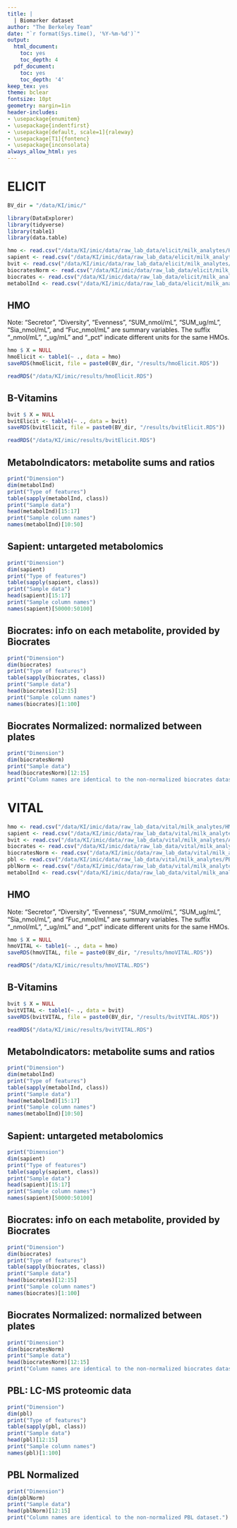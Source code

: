 ```yaml
---
title: |
  | Biomarker dataset
author: "The Berkeley Team"
date: "`r format(Sys.time(), '%Y-%m-%d')`"
output:
  html_document:
    toc: yes
    toc_depth: 4
  pdf_document:
    toc: yes
    toc_depth: '4'
keep_tex: yes
theme: bclear
fontsize: 10pt
geometry: margin=1in
header-includes:
- \usepackage{enumitem}
- \usepackage{indentfirst}
- \usepackage[default, scale=1]{raleway}
- \usepackage[T1]{fontenc}
- \usepackage{inconsolata}
always_allow_html: yes
---
```


# ELICIT
```r
BV_dir = "/data/KI/imic/"

library(DataExplorer)
library(tidyverse)
library(table1)
library(data.table)

hmo <- read.csv("/data/KI/imic/data/raw_lab_data/elicit/milk_analytes/HMO_ELICIT.csv")
sapient <- read.csv("/data/KI/imic/data/raw_lab_data/elicit/milk_analytes/Sapient_ELICIT.csv")
bvit <- read.csv("/data/KI/imic/data/raw_lab_data/elicit/milk_analytes/Allen_Bvit_ELICIT.csv")
biocratesNorm <- read.csv("/data/KI/imic/data/raw_lab_data/elicit/milk_analytes/Biocrates_ELICIT_Normalized_toALL_NS.csv")
biocrates <- read.csv("/data/KI/imic/data/raw_lab_data/elicit/milk_analytes/Biocrates_ELICIT_NOT_Normalized.csv")
metabolInd <- read.csv("/data/KI/imic/data/raw_lab_data/elicit/milk_analytes/MetaboIndicators/Biocrates_ELICIT_Normalized_MetaboINDICATOR.csv")
```

## HMO
Note: “Secretor”, “Diversity”, “Evenness”, “SUM_nmol/mL”, “SUM_ug/mL”, “Sia_nmol/mL”, and “Fuc_nmol/mL” are summary variables. The suffix “_nmol/mL”, “_ug/mL” and “_pct” indicate different units for the same HMOs.
```r
hmo $ X = NULL
hmoElicit <- table1(~ ., data = hmo)
saveRDS(hmoElicit, file = paste0(BV_dir, "/results/hmoElicit.RDS"))

readRDS("/data/KI/imic/results/hmoElicit.RDS")
```

## B-Vitamins
```r
bvit $ X = NULL
bvitElicit <- table1(~ ., data = bvit)
saveRDS(bvitElicit, file = paste0(BV_dir, "/results/bvitElicit.RDS"))

readRDS("/data/KI/imic/results/bvitElicit.RDS")
```

## MetaboIndicators: metabolite sums and ratios
```r
print("Dimension")
dim(metabolInd)
print("Type of features")
table(sapply(metabolInd, class))
print("Sample data")
head(metabolInd)[15:17]
print("Sample column names")
names(metabolInd)[10:50]
```

## Sapient: untargeted metabolomics
```r
print("Dimension")
dim(sapient)
print("Type of features")
table(sapply(sapient, class))
print("Sample data")
head(sapient)[15:17]
print("Sample column names")
names(sapient)[50000:50100]
```

## Biocrates: info on each metabolite, provided by Biocrates
```r
print("Dimension")
dim(biocrates)
print("Type of features")
table(sapply(biocrates, class))
print("Sample data")
head(biocrates)[12:15]
print("Sample column names")
names(biocrates)[1:100]
```

## Biocrates Normalized: normalized between plates
```r
print("Dimension")
dim(biocratesNorm)
print("Sample data")
head(biocratesNorm)[12:15]
print("Column names are identical to the non-normalized biocrates dataset.")
```

# VITAL
```r
hmo <- read.csv("/data/KI/imic/data/raw_lab_data/vital/milk_analytes/HMO_VITAL.csv")
sapient <- read.csv("/data/KI/imic/data/raw_lab_data/vital/milk_analytes/Sapient_VITAL.csv")
bvit <- read.csv("/data/KI/imic/data/raw_lab_data/vital/milk_analytes/Allen_Bvit_VITAL.csv")
biocrates <- read.csv("/data/KI/imic/data/raw_lab_data/vital/milk_analytes/Biocrates_VITAL_NOT_Normalized.csv")
biocratesNorm <- read.csv("/data/KI/imic/data/raw_lab_data/vital/milk_analytes/Biocrates_VITAL_Normalized_toALL_NS.csv")
pbl <- read.csv("/data/KI/imic/data/raw_lab_data/vital/milk_analytes/PBL_VITAL_NOT_Normalized.csv")
pblNorm <- read.csv("/data/KI/imic/data/raw_lab_data/vital/milk_analytes/PBL_VITAL_Normalized.csv")
metabolInd <- read.csv("/data/KI/imic/data/raw_lab_data/vital/milk_analytes/MetaboIndicators/Biocrates_VITAL_Normalized_MetaboINDICATOR.csv")
```

## HMO
Note: “Secretor”, “Diversity”, “Evenness”, “SUM_nmol/mL”, “SUM_ug/mL”, “Sia_nmol/mL”, and “Fuc_nmol/mL” are summary variables. The suffix “_nmol/mL”, “_ug/mL” and “_pct” indicate different units for the same HMOs.
```r
hmo $ X = NULL
hmoVITAL <- table1(~ ., data = hmo)
saveRDS(hmoVITAL, file = paste0(BV_dir, "/results/hmoVITAL.RDS"))

readRDS("/data/KI/imic/results/hmoVITAL.RDS")
```

## B-Vitamins
```r
bvit $ X = NULL
bvitVITAL <- table1(~ ., data = bvit)
saveRDS(bvitVITAL, file = paste0(BV_dir, "/results/bvitVITAL.RDS"))

readRDS("/data/KI/imic/results/bvitVITAL.RDS")
```

## MetaboIndicators: metabolite sums and ratios
```r
print("Dimension")
dim(metabolInd)
print("Type of features")
table(sapply(metabolInd, class))
print("Sample data")
head(metabolInd)[15:17]
print("Sample column names")
names(metabolInd)[10:50]
```

## Sapient: untargeted metabolomics
```r
print("Dimension")
dim(sapient)
print("Type of features")
table(sapply(sapient, class))
print("Sample data")
head(sapient)[15:17]
print("Sample column names")
names(sapient)[50000:50100]
```

## Biocrates: info on each metabolite, provided by Biocrates
```r
print("Dimension")
dim(biocrates)
print("Type of features")
table(sapply(biocrates, class))
print("Sample data")
head(biocrates)[12:15]
print("Sample column names")
names(biocrates)[1:100]
```

## Biocrates Normalized: normalized between plates
```r
print("Dimension")
dim(biocratesNorm)
print("Sample data")
head(biocratesNorm)[12:15]
print("Column names are identical to the non-normalized biocrates dataset.")
```

## PBL: LC-MS proteomic data
```r
print("Dimension")
dim(pbl)
print("Type of features")
table(sapply(pbl, class))
print("Sample data")
head(pbl)[12:15]
print("Sample column names")
names(pbl)[1:100]
```

## PBL Normalized
```r
print("Dimension")
dim(pblNorm)
print("Sample data")
head(pblNorm)[12:15]
print("Column names are identical to the non-normalized PBL dataset.")
```











